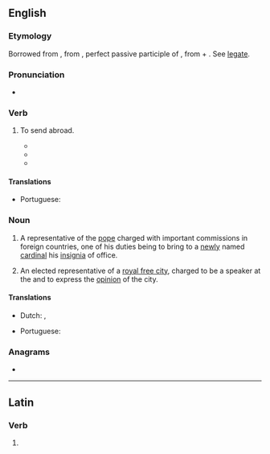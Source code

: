 ==English==

===Etymology===
Borrowed from {{bor|en|fr|ablegat|ablégate}}, from {{der|en|la|ablēgātus}}, perfect passive participle of {{m|la|ablēgō||I send off or away; banish}}, from {{m|la|ab||from, away from}} + {{m|la|lēgō||I dispatch, send on a commission}}. See [[legate]].

===Pronunciation===
* {{a|US}} {{IPA|/ˈæ.bləˌɡeɪt/|/ˈæ.bləˌɡət/|lang=en}}

===Verb===
{{en-verb|ablegat}}

# {{lb|en|obsolete}} To send abroad.
#* {{quote-book|passage=Thou hellish Dog, Depart, or I will amand, '''ablegate''', and send thee to some vast and horrid Desert.|author=R. Carpenter|title=Pragmatical Jesuit 64|year=c. 1660}}
#* {{quote-book|year=1795|title=Elisa Powell, or Trials of sensibility|passage=The evil which you imav gine, therefore, is so far from being really felt, that we are now sufferers by the bad policy of our ancestors, in '''ablegating''' their poor to till the wilds of America; and maintaining them there at an enormous expence|author=Elisa Powell}}
#* {{quote-book|passage=Couriers were '''ablegated''' from all points of the vicinage, to secure the adjuments of pharmacopolists, chirurgeons, and even of amethodists; but their prescriptions had no consimilitude.|year=1870|title=Letters to Squire Pedant: In the East|author=Samuel Klinefelter Hoshour}}

====Translations====
{{trans-top|to send abroad}}
* Portuguese: {{t+|pt|ablegar}}
{{trans-mid}}
{{trans-bottom}}

===Noun===
{{en-noun}}

# {{lb|en|Roman Catholicism}} A representative of the [[pope]] charged with important commissions in foreign countries, one of his duties being to bring to a [[newly]] named [[cardinal]] his [[insignia]] of office.
# {{lb|en|historical}} An elected representative of a [[royal free city]], charged to be a speaker at the {{w|Diet of Hungary}} and to express the [[opinion]] of the city.

====Translations====
{{trans-top|representative of the pope in foreign countries}}
* Dutch: {{t|nl|ablegaat|m}}, {{t|nl|pauselijke gezant|m}}
{{trans-mid}}
* Portuguese: {{t|pt|ablegado|m}}
{{trans-bottom}}

===Anagrams===
* {{anagrams|en|a=aabeeglt|gateable}}

----

==Latin==

===Verb===
{{la-verb-form|ablēgāte}}

# {{inflection of|ablēgō||1|p|pres|actv|impr|lang=la}}